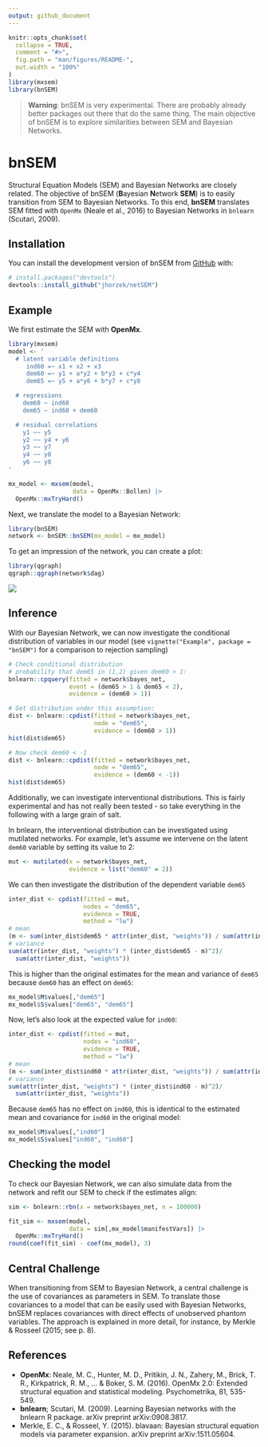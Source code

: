 ```yaml
---
output: github_document
---
```


<!-- README.md is generated from README.Rmd. Please edit that file -->

```r
knitr::opts_chunk$set(
  collapse = TRUE,
  comment = "#>",
  fig.path = "man/figures/README-",
  out.width = "100%"
)
library(mxsem)
library(bnSEM)
```

> **Warning**: bnSEM is very experimental. There are probably already better 
packages out there that do the same thing. The main objective of bnSEM is to explore
similarities between SEM and Bayesian Networks.

# bnSEM

Structural Equation Models (SEM) and Bayesian Networks are closely related. 
The objective of bnSEM (**B**ayesian **N**etwork **SEM**) is to easily transition 
from SEM to Bayesian Networks. To this end, **bnSEM** translates SEM fitted with
`OpenMx` (Neale et al., 2016) to Bayesian Networks in `bnlearn` (Scutari, 2009).

## Installation

You can install the development version of bnSEM from [GitHub](https://github.com/jhorzek/bnSEM/) with:

``` r
# install.packages("devtools")
devtools::install_github("jhorzek/netSEM")
```

## Example

We first estimate the SEM with **OpenMx**.

```r
library(mxsem)
model <- '
  # latent variable definitions
     ind60 =~ x1 + x2 + x3
     dem60 =~ y1 + a*y2 + b*y3 + c*y4
     dem65 =~ y5 + a*y6 + b*y7 + c*y8

  # regressions
    dem60 ~ ind60
    dem65 ~ ind60 + dem60

  # residual correlations
    y1 ~~ y5
    y2 ~~ y4 + y6
    y3 ~~ y7
    y4 ~~ y8
    y6 ~~ y8
'

mx_model <- mxsem(model,
                  data = OpenMx::Bollen) |>
  OpenMx::mxTryHard()
```

Next, we translate the model to a Bayesian Network:

```r
library(bnSEM)
network <- bnSEM::bnSEM(mx_model = mx_model)
```

To get an impression of the network, you can create a plot:

```r
library(qgraph)
qgraph::qgraph(network$dag)
```
![](man/figures/pol_dem_plot.png)

## Inference

With our Bayesian Network, we can now investigate the conditional distribution of
variables in our model (see `vignette("Example", package = "bnSEM")` for a comparison
to rejection sampling)

```r
# Check conditional distribution
# probability that dem65 in (1,2) given dem60 > 1:
bnlearn::cpquery(fitted = network$bayes_net,
                 event = (dem65 > 1 & dem65 < 2),
                 evidence = (dem60 > 1))

# Get distribution under this assumption:
dist <- bnlearn::cpdist(fitted = network$bayes_net,
                        node = "dem65",
                        evidence = (dem60 > 1))
hist(dist$dem65)

# Now check dem60 < -1
dist <- bnlearn::cpdist(fitted = network$bayes_net,
                        node = "dem65",
                        evidence = (dem60 < -1))
hist(dist$dem65)
```

Additionally, we can investigate interventional distributions. This is fairly experimental
and has not really been tested - so take everything in the following with a large 
grain of salt.

In bnlearn, the interventional distribution can be investigated using mutilated
networks. For example, let's assume we intervene on the latent `dem60` variable by
setting its value to 2:
```r
mut <- mutilated(x = network$bayes_net, 
                 evidence = list("dem60" = 2))
```

We can then investigate the distribution of the dependent variable `dem65`

```r
inter_dist <- cpdist(fitted = mut,
                     nodes = "dem65",
                     evidence = TRUE,
                     method = "lw")
# mean
(m <- sum(inter_dist$dem65 * attr(inter_dist, "weights")) / sum(attr(inter_dist, "weights")))
# variance
sum(attr(inter_dist, "weights") * (inter_dist$dem65 - m)^2)/ 
  sum(attr(inter_dist, "weights"))
```

This is higher than the original estimates for the mean and variance of `dem65` because
`dem60` has an effect on `dem65`:
```r
mx_model$M$values[,"dem65"]
mx_model$S$values["dem65", "dem65"]
```

Now, let's also look at the expected value for `ind60`:
```r
inter_dist <- cpdist(fitted = mut,
                     nodes = "ind60",
                     evidence = TRUE,
                     method = "lw")
# mean
(m <- sum(inter_dist$ind60 * attr(inter_dist, "weights")) / sum(attr(inter_dist, "weights")))
# variance
sum(attr(inter_dist, "weights") * (inter_dist$ind60 - m)^2)/ 
  sum(attr(inter_dist, "weights"))
```
Because `dem65` has no effect on `ind60`, this is identical to the estimated mean and covariance for `ind60` in the original model:
```r
mx_model$M$values[,"ind60"]
mx_model$S$values["ind60", "ind60"]
```

## Checking the model

To check our Bayesian Network, we can also simulate data from the network 
and refit our SEM to check if the estimates align:
```r
sim <- bnlearn::rbn(x = network$bayes_net, n = 100000)

fit_sim <- mxsem(model,
                 data = sim[,mx_model$manifestVars]) |>
  OpenMx::mxTryHard()
round(coef(fit_sim) - coef(mx_model), 3)
```

## Central Challenge 

When transitioning from SEM to Bayesian Network, a central challenge is the 
use of covariances as parameters in SEM. To translate those covariances to a model
that can be easily used with Bayesian Networks, bnSEM replaces covariances with
direct effects of unobserved phantom variables. The approach is explained in
more detail, for instance, by Merkle & Rosseel (2015; see p. 8).

## References

- **OpenMx**: Neale, M. C., Hunter, M. D., Pritikin, J. N., Zahery, M., Brick, T. R., Kirkpatrick, R. M., ... & Boker, S. M. (2016). OpenMx 2.0: Extended structural equation and statistical modeling. Psychometrika, 81, 535-549.
- **bnlearn**; Scutari, M. (2009). Learning Bayesian networks with the bnlearn R package. arXiv preprint arXiv:0908.3817.
- Merkle, E. C., & Rosseel, Y. (2015). blavaan: Bayesian structural equation models
via parameter expansion. arXiv preprint arXiv:1511.05604.
